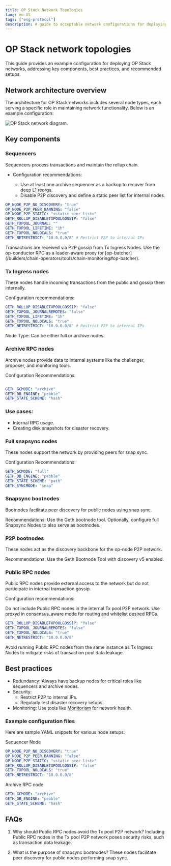 ```yaml
---
title: OP Stack Network Topologies
lang: en-US
tags: ["eng-protocol"]
description: A guide to acceptable network configurations for deploying OP Stack networks.
---
```



# OP Stack network topologies

This guide provides an example configuration for deploying OP Stack networks, addressing key components, best practices, and recommended setups.

## Network architecture overview

The architecture for OP Stack networks includes several node types, each serving a specific role in maintaining network functionality. Below is an example configuration:

![OP Stack network diagram.](/img/op-stack/protocol/opstack-network-topology.png)

## Key components

### Sequencers

Sequencers process transactions and maintain the rollup chain.

*   Configuration recommendations:

    *   Use at least one archive sequencer as a backup to recover from deep L1 reorgs.
    *   Disable P2P discovery and define a static peer list for internal nodes.

```yaml
OP_NODE_P2P_NO_DISCOVERY: "true"
OP_NODE_P2P_PEER_BANNING: "false"
OP_NODE_P2P_STATIC: "<static peer list>"
GETH_ROLLUP_DISABLETXPOOLGOSSIP: "false"
GETH_TXPOOL_JOURNAL: ""
GETH_TXPOOL_LIFETIME: "1h"
GETH_TXPOOL_NOLOCALS: "true"
GETH_NETRESTRICT: "10.0.0.0/8" # Restrict P2P to internal IPs
```

<Callout>
  Transactions are received via P2P gossip from Tx Ingress Nodes.
  Use the op-conductor RPC as a leader-aware proxy for [op-batcher](/builders/chain-operators/tools/chain-monitoring#op-batcher).
</Callout>

### Tx Ingress nodes

These nodes handle incoming transactions from the public and gossip them internally.

Configuration recommendations:

```yaml
GETH_ROLLUP_DISABLETXPOOLGOSSIP: "false"
GETH_TXPOOL_JOURNALREMOTES: "false"
GETH_TXPOOL_LIFETIME: "1h"
GETH_TXPOOL_NOLOCALS: "true"
GETH_NETRESTRICT: "10.0.0.0/8" # Restrict P2P to internal IPs
```

Node Type: Can be either full or archive nodes.

### Archive RPC nodes

Archive nodes provide data to internal systems like the challenger, proposer, and monitoring tools.

Configuration Recommendations:

```yaml

GETH_GCMODE: "archive"
GETH_DB_ENGINE: "pebble"
GETH_STATE_SCHEME: "hash"
```

### Use cases:

*   Internal RPC usage.
*   Creating disk snapshots for disaster recovery.

### Full snapsync nodes

These nodes support the network by providing peers for snap sync.

Configuration Recommendations:

```yaml
GETH_GCMODE: "full"
GETH_DB_ENGINE: "pebble"
GETH_STATE_SCHEME: "path"
GETH_SYNCMODE: "snap"
```

### Snapsync bootnodes

Bootnodes facilitate peer discovery for public nodes using snap sync.

Recommendations:
Use the Geth bootnode tool.
Optionally, configure full Snapsync Nodes to also serve as bootnodes.

### P2P bootnodes

These nodes act as the discovery backbone for the op-node P2P network.

Recommendations:
Use the Geth Bootnode Tool with discovery v5 enabled.

### Public RPC nodes

Public RPC nodes provide external access to the network but do not participate in internal transaction gossip.

Configuration recommendations:

Do not include Public RPC nodes in the internal Tx pool P2P network.
Use proxyd in consensus\_aware mode for routing and whitelist desired RPCs.

```yaml
GETH_ROLLUP_DISABLETXPOOLGOSSIP: "false"
GETH_TXPOOL_JOURNALREMOTES: "false"
GETH_TXPOOL_NOLOCALS: "true"
GETH_NETRESTRICT: "10.0.0.0/8"
```

<Callout>
  Avoid running Public RPC nodes from the same instance as Tx Ingress Nodes to mitigate risks of transaction pool data leakage.
</Callout>

## Best practices

*   Redundancy: Always have backup nodes for critical roles like sequencers and archive nodes.
*   Security:
    *   Restrict P2P to internal IPs.
    *   Regularly test disaster recovery setups.
*   Monitoring: Use tools like [Monitorism](/builders/chain-operators/tools/chain-monitoring#monitorism) for network health.

### Example configuration files

Here are sample YAML snippets for various node setups:

Sequencer Node

```yaml
OP_NODE_P2P_NO_DISCOVERY: "true"
OP_NODE_P2P_PEER_BANNING: "false"
OP_NODE_P2P_STATIC: "<static peer list>"
GETH_ROLLUP_DISABLETXPOOLGOSSIP: "false"
GETH_TXPOOL_NOLOCALS: "true"
GETH_NETRESTRICT: "10.0.0.0/8"
```

Archive RPC node

```yaml
GETH_GCMODE: "archive"
GETH_DB_ENGINE: "pebble"
GETH_STATE_SCHEME: "hash"
```

## FAQs

1.  Why should Public RPC nodes avoid the Tx pool P2P network?
    Including Public RPC nodes in the Tx pool P2P network poses security risks, such as transaction data leakage.

2.  What is the purpose of snapsync bootnodes?
    These nodes facilitate peer discovery for public nodes performing snap sync.
